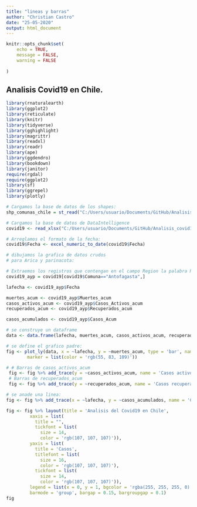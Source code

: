 ```yaml
---
title: "lineas y barras"
author: "Christian Castro"
date: "25-05-2020"
output: html_document
---
```


```r
knitr::opts_chunk$set(
	echo = TRUE,
	message = FALSE,
	warning = FALSE
	
)
```

## Analisis Covid19 en Chile.

```r

library(rnaturalearth)
library(ggplot2)
library(reticulate)
library(knitr)
library(tidyverse)
library(gghighlight)
library(magrittr)
library(readxl)
library(readr)
library(ape)
library(ggdendro)
library(bookdown)
library(janitor)
require(rgdal)
require(ggplot2)
library(sf)
library(ggrepel)
library(plotly)

# Cargamos la base de datos de los shapes:
shp_comunas_chile = st_read("C:/Users/usuario/Documents/GitHub/Analisis_covid19_con_R/analisis_21_mayo_SIR_GEO/shapes_de_chile/comunas.shp") 

# Cargamos la base de datos de DataIntelligence
covid19 <- read_xlsx("C:/Users/usuario/Documents/GitHub/Analisis_covid19_con_R/analisis_25_mayo/analisis 25 de  mayo/data_20_mayo.xlsx")

# Arreglamos el formato de la fecha:
covid19$Fecha <- excel_numeric_to_date(covid19$Fecha)

# dibujamos la grafica de datos crudos
# para Arica y parinacota:

# Extraemos los registros que contengan en el campo Region la palabra Región de Arica y Parinacota:
covid19_ayp = covid19[covid19$Comuna=="Antofagasta",]

lafecha <- covid19_ayp$Fecha

muertes_acum <- covid19_ayp$Muertes_acum
casos_activos_acum <- covid19_ayp$Casos_Activos_acum
recuperados_acum <- covid19_ayp$Recuperados_acum

casos_acumulados <- covid19_ayp$Casos_Acum

# se construye un dataframe
data <- data.frame(lafecha, muertes_acum, casos_activos_acum, recuperados_acum, casos_acumulados)

# se define el grafico padre:
fig <- plot_ly(data, x = ~lafecha, y = ~muertes_acum, type = 'bar', name = 'Muertes acumuladas',
        marker = list(color = 'rgb(55, 83, 109)')) 

# # Barras de casos_activos_acum
 fig <- fig %>% add_trace(y = ~casos_activos_acum, name = 'Casos activos acumulados', marker = list(color = 'rgb(26, 118, 255)'))
 # Barras de recuperados_acum
 fig <- fig %>% add_trace(y = ~recuperados_acum, name = 'Casos recuperados acumulados', marker = list(color = 'rgb(26, 118, 255)'))

# se anade una linea:
fig <- fig %>% add_trace(x = ~lafecha, y = ~casos_acumulados, name = 'Casos acumulados', type = 'scatter', mode = 'lines', line = list(color = 'rgb(205, 12, 24)', width = 2))

fig <- fig %>% layout(title = 'Analisis del Covid19 en Chile',
         xaxis = list(
           title = "",
           tickfont = list(
             size = 14,
             color = 'rgb(107, 107, 107)')),
         yaxis = list(
           title = 'Casos',
           titlefont = list(
             size = 16,
             color = 'rgb(107, 107, 107)'),
           tickfont = list(
             size = 14,
             color = 'rgb(107, 107, 107)')),
         legend = list(x = 0, y = 1, bgcolor = 'rgba(255, 255, 255, 0)', bordercolor = 'rgba(255, 255, 255, 0)'),
         barmode = 'group', bargap = 0.15, bargroupgap = 0.1)
fig
```
